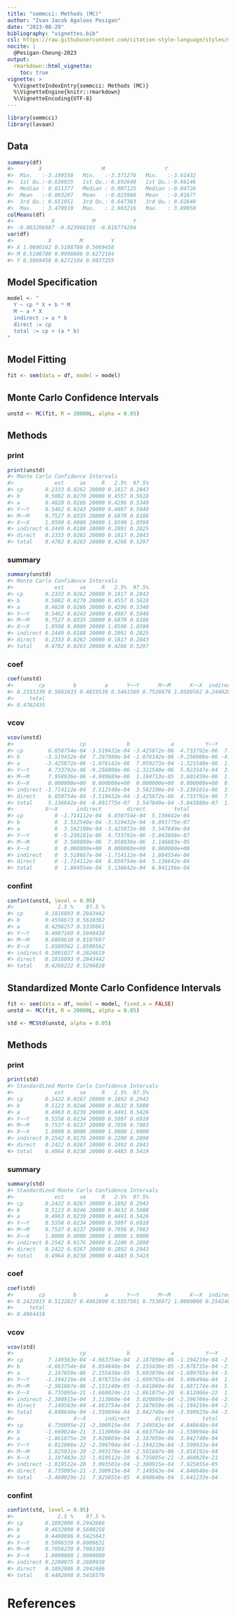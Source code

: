 ```yaml
---
title: "semmcci: Methods (MC)"
author: "Ivan Jacob Agaloos Pesigan"
date: "2023-08-29"
bibliography: "vignettes.bib"
csl: https://raw.githubusercontent.com/citation-style-language/styles/master/apa.csl
nocite: |
  @Pesigan-Cheung-2023
output:
  rmarkdown::html_vignette:
    toc: true
vignette: >
  %\VignetteIndexEntry{semmcci: Methods (MC)}
  %\VignetteEngine{knitr::rmarkdown}
  %\VignetteEncoding{UTF-8}
---
```


<!-- vignettes/methods-mc.Rmd is generated from .setup/vignettes/methods-mc.Rmd.orig. Please edit that file -->






```r
library(semmcci)
library(lavaan)
```

## Data




```r
summary(df)
#>        X                   M                   Y           
#>  Min.   :-3.199558   Min.   :-3.371276   Min.   :-3.61432  
#>  1st Qu.:-0.636035   1st Qu.:-0.692640   1st Qu.:-0.66146  
#>  Median : 0.011377   Median : 0.007125   Median :-0.04726  
#>  Mean   :-0.003207   Mean   :-0.023968   Mean   :-0.01677  
#>  3rd Qu.: 0.651951   3rd Qu.: 0.647363   3rd Qu.: 0.62640  
#>  Max.   : 3.470910   Max.   : 2.963216   Max.   : 3.09950
colMeans(df)
#>            X            M            Y 
#> -0.003206987 -0.023968103 -0.016774294
var(df)
#>           X         M         Y
#> X 1.0600162 0.5108780 0.5069458
#> M 0.5108780 0.9996606 0.6272104
#> Y 0.5069458 0.6272104 0.9837255
```

## Model Specification


```r
model <- "
  Y ~ cp * X + b * M
  M ~ a * X
  indirect := a * b
  direct := cp
  total := cp + (a * b)
"
```

## Model Fitting


```r
fit <- sem(data = df, model = model)
```

## Monte Carlo Confidence Intervals


```r
unstd <- MC(fit, R = 20000L, alpha = 0.05)
```

## Methods

### print


```r
print(unstd)
#> Monte Carlo Confidence Intervals
#>             est     se     R   2.5%  97.5%
#> cp       0.2333 0.0262 20000 0.1817 0.2843
#> b        0.5082 0.0270 20000 0.4557 0.5610
#> a        0.4820 0.0266 20000 0.4296 0.5340
#> Y~~Y     0.5462 0.0243 20000 0.4987 0.5940
#> M~~M     0.7527 0.0335 20000 0.6870 0.8188
#> X~~X     1.0590 0.0000 20000 1.0590 1.0590
#> indirect 0.2449 0.0188 20000 0.2091 0.2825
#> direct   0.2333 0.0262 20000 0.1817 0.2843
#> total    0.4782 0.0263 20000 0.4266 0.5297
```

### summary


```r
summary(unstd)
#> Monte Carlo Confidence Intervals
#>             est     se     R   2.5%  97.5%
#> cp       0.2333 0.0262 20000 0.1817 0.2843
#> b        0.5082 0.0270 20000 0.4557 0.5610
#> a        0.4820 0.0266 20000 0.4296 0.5340
#> Y~~Y     0.5462 0.0243 20000 0.4987 0.5940
#> M~~M     0.7527 0.0335 20000 0.6870 0.8188
#> X~~X     1.0590 0.0000 20000 1.0590 1.0590
#> indirect 0.2449 0.0188 20000 0.2091 0.2825
#> direct   0.2333 0.0262 20000 0.1817 0.2843
#> total    0.4782 0.0263 20000 0.4266 0.5297
```

### coef


```r
coef(unstd)
#>        cp         b         a      Y~~Y      M~~M      X~~X  indirect    direct 
#> 0.2333230 0.5081833 0.4819530 0.5461589 0.7526879 1.0589562 0.2449205 0.2333230 
#>     total 
#> 0.4782435
```

### vcov


```r
vcov(unstd)
#>                     cp             b             a          Y~~Y          M~~M
#> cp        6.850754e-04 -3.519432e-04 -3.425872e-06  4.733792e-06  7.958936e-06
#> b        -3.519432e-04  7.297980e-04 -1.076142e-06 -9.256088e-06 -4.989689e-06
#> a        -3.425872e-06 -1.076142e-06  7.059273e-04 -1.321540e-06  1.194713e-05
#> Y~~Y      4.733792e-06 -9.256088e-06 -1.321540e-06  5.923547e-04  3.601459e-06
#> M~~M      7.958936e-06 -4.989689e-06  1.194713e-05  3.601459e-06  1.123123e-03
#> X~~X      0.000000e+00  0.000000e+00  0.000000e+00  0.000000e+00  0.000000e+00
#> indirect -1.714112e-04  3.512540e-04  3.582108e-04 -5.238181e-06  3.509890e-06
#> direct    6.850754e-04 -3.519432e-04 -3.425872e-06  4.733792e-06  7.958936e-06
#> total     5.136642e-04 -6.891775e-07  3.547849e-04 -5.043888e-07  1.146883e-05
#>          X~~X      indirect        direct         total
#> cp          0 -1.714112e-04  6.850754e-04  5.136642e-04
#> b           0  3.512540e-04 -3.519432e-04 -6.891775e-07
#> a           0  3.582108e-04 -3.425872e-06  3.547849e-04
#> Y~~Y        0 -5.238181e-06  4.733792e-06 -5.043888e-07
#> M~~M        0  3.509890e-06  7.958936e-06  1.146883e-05
#> X~~X        0  0.000000e+00  0.000000e+00  0.000000e+00
#> indirect    0  3.518667e-04 -1.714112e-04  1.804554e-04
#> direct      0 -1.714112e-04  6.850754e-04  5.136642e-04
#> total       0  1.804554e-04  5.136642e-04  6.941196e-04
```

### confint


```r
confint(unstd, level = 0.95)
#>              2.5 %    97.5 %
#> cp       0.1816893 0.2843442
#> b        0.4556673 0.5610362
#> a        0.4296257 0.5339661
#> Y~~Y     0.4987160 0.5940438
#> M~~M     0.6869610 0.8187697
#> X~~X     1.0589562 1.0589562
#> indirect 0.2091027 0.2824619
#> direct   0.1816893 0.2843442
#> total    0.4266222 0.5296828
```

## Standardized Monte Carlo Confidence Intervals


```r
fit <- sem(data = df, model = model, fixed.x = FALSE)
unstd <- MC(fit, R = 20000L, alpha = 0.05)
```


```r
std <- MCStd(unstd, alpha = 0.05)
```

## Methods

### print


```r
print(std)
#> Standardized Monte Carlo Confidence Intervals
#>             est     se     R   2.5%  97.5%
#> cp       0.2422 0.0267 20000 0.1892 0.2943
#> b        0.5123 0.0246 20000 0.4632 0.5600
#> a        0.4963 0.0239 20000 0.4491 0.5426
#> Y~~Y     0.5558 0.0234 20000 0.5097 0.6010
#> M~~M     0.7537 0.0237 20000 0.7056 0.7983
#> X~~X     1.0000 0.0000 20000 1.0000 1.0000
#> indirect 0.2542 0.0176 20000 0.2200 0.2890
#> direct   0.2422 0.0267 20000 0.1892 0.2943
#> total    0.4964 0.0238 20000 0.4483 0.5419
```

### summary


```r
summary(std)
#> Standardized Monte Carlo Confidence Intervals
#>             est     se     R   2.5%  97.5%
#> cp       0.2422 0.0267 20000 0.1892 0.2943
#> b        0.5123 0.0246 20000 0.4632 0.5600
#> a        0.4963 0.0239 20000 0.4491 0.5426
#> Y~~Y     0.5558 0.0234 20000 0.5097 0.6010
#> M~~M     0.7537 0.0237 20000 0.7056 0.7983
#> X~~X     1.0000 0.0000 20000 1.0000 1.0000
#> indirect 0.2542 0.0176 20000 0.2200 0.2890
#> direct   0.2422 0.0267 20000 0.1892 0.2943
#> total    0.4964 0.0238 20000 0.4483 0.5419
```

### coef


```r
coef(std)
#>        cp         b         a      Y~~Y      M~~M      X~~X  indirect    direct 
#> 0.2422015 0.5122827 0.4962890 0.5557501 0.7536972 1.0000000 0.2542403 0.2422015 
#>     total 
#> 0.4964418
```

### vcov


```r
vcov(std)
#>                     cp             b             a          Y~~Y          M~~M
#> cp        7.149563e-04 -4.663754e-04  2.187059e-06 -1.194219e-04 -2.501607e-06
#> b        -4.663754e-04  6.054848e-04  2.155438e-05 -3.078735e-04 -2.131240e-05
#> a         2.187059e-06  2.155438e-05  5.693070e-04 -1.699765e-04 -5.641069e-04
#> Y~~Y     -1.194219e-04 -3.078735e-04 -1.699765e-04  5.496494e-04  1.687174e-04
#> M~~M     -2.501607e-06 -2.131240e-05 -5.641069e-04  1.687174e-04  5.596151e-04
#> X~~X      6.735095e-21 -1.660024e-21 -1.861075e-20  6.812066e-22  1.825931e-20
#> indirect -2.300915e-04  3.113060e-04  3.020869e-04 -2.396704e-04 -2.993176e-04
#> direct    7.149563e-04 -4.663754e-04  2.187059e-06 -1.194219e-04 -2.501607e-06
#> total     4.848648e-04 -1.550694e-04  3.042740e-04 -3.590923e-04 -3.018192e-04
#>                   X~~X      indirect        direct         total
#> cp        6.735095e-21 -2.300915e-04  7.149563e-04  4.848648e-04
#> b        -1.660024e-21  3.113060e-04 -4.663754e-04 -1.550694e-04
#> a        -1.861075e-20  3.020869e-04  2.187059e-06  3.042740e-04
#> Y~~Y      6.812066e-22 -2.396704e-04 -1.194219e-04 -3.590923e-04
#> M~~M      1.825931e-20 -2.993176e-04 -2.501607e-06 -3.018192e-04
#> X~~X      1.197403e-32 -1.019512e-20  6.735095e-21 -3.460029e-21
#> indirect -1.019512e-20  3.093501e-04 -2.300915e-04  7.925855e-05
#> direct    6.735095e-21 -2.300915e-04  7.149563e-04  4.848648e-04
#> total    -3.460029e-21  7.925855e-05  4.848648e-04  5.641233e-04
```

### confint


```r
confint(std, level = 0.95)
#>              2.5 %    97.5 %
#> cp       0.1892006 0.2942606
#> b        0.4632090 0.5600258
#> a        0.4490696 0.5425643
#> Y~~Y     0.5096559 0.6009631
#> M~~M     0.7056239 0.7983365
#> X~~X     1.0000000 1.0000000
#> indirect 0.2200075 0.2889938
#> direct   0.1892006 0.2942606
#> total    0.4482998 0.5418576
```

# References
